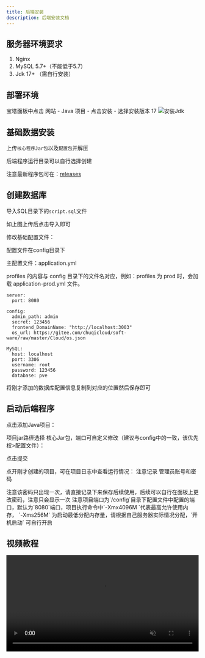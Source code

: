 ```yaml
---
title: 后端安装
description: 后端安装文档
---
```

## 服务器环境要求
1. Nginx
2. MySQL 5.7+（不能低于5.7）
3. Jdk 17+ （需自行安装）

## 部署环境
宝塔面板中点击 网站 - Java 项目 - 点击安装 - 选择安装版本 17
<img 
  src="https://img.xwyue.com/i/2025/07/20/687c7a4853d9b.png" 
  alt="安装Jdk"
  className="rounded-lg border border-fd-border"
/>


## 基础数据安装
上传`核心程序Jar包`以及`配置包`并解压

<Callout>
  后端程序运行目录可以自行选择创建
</Callout>

注意最新程序包可在：[releases](https://gitee.com/chuqicloud/QimenIDC/releases)

## 创建数据库
导入SQL目录下的`script.sql`文件

如上图上传后点击导入即可

修改基础配置文件：

配置文件在config目录下

主配置文件：application.yml

<Callout>
  profiles 的内容与 config 目录下的文件名对应，例如：profiles 为 prod 时，会加载 application-prod.yml 文件。
</Callout>

```
server:
  port: 8080

config:
  admin_path: admin
  secret: 123456
  frontend_DomainName: "http://localhost:3003"
  os_url: https://gitee.com/chuqicloud/soft-ware/raw/master/Cloud/os.json

MySQL:
  host: localhost
  port: 3306
  username: root
  password: 123456
  database: pve
```

将刚才添加的数据库配置信息复制到对应的位置然后保存即可

## 启动后端程序
点击添加Java项目：

项目jar路径选择 核心Jar包，端口可自定义修改（建议与config中的一致，该优先权>配置文件）：

点击提交

点开刚才创建的项目，可在项目日志中查看运行情况：
注意记录 管理员账号和密码

<Callout type="warning">
  注意该密码只出现一次，请直接记录下来保存后续使用，后续可以自行在面板上更改密码，注意只会显示一次
</Callout>
<Callout type="warning">
  注意项目端口为`/config`目录下配置文件中配置的端口，默认为`8080`端口，项目执行命令中`-Xmx4096M `代表最高允许使用内存， `-Xms256M` 为启动最低分配内存量，请根据自己服务器实际情况分配，`开机启动` 可自行开启
</Callout>

## 视频教程
<video src="https://mirror.chuqiyun.com/videos/QimenIDC%E4%B8%BB%E6%8E%A7%E5%90%8E%E7%AB%AF%E5%AE%9D%E5%A1%94%E9%83%A8%E7%BD%B2%E6%95%99%E7%A8%8B.mp4" muted="muted" controls="controls" width="100%" height="auto">Your browser does not support video tags.</video>